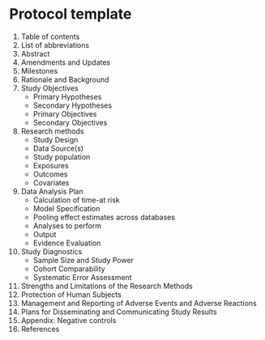 # Protocol template {#ProtocolTemplate}

1. Table of contents	
2. List of abbreviations	
3. Abstract	
4. Amendments and Updates	
5. Milestones	
6. Rationale and Background	
7. Study Objectives	
    - Primary Hypotheses	
    - Secondary Hypotheses	
    - Primary Objectives	
    - Secondary Objectives	
8. Research methods	
    - Study Design	
    - Data Source(s)	
    - Study population	
    - Exposures	
    - Outcomes	
    - Covariates	
9. Data Analysis Plan	
    - Calculation of time-at risk	
    - Model Specification	
    - Pooling effect estimates across databases	
    - Analyses to perform	
    - Output	
    - Evidence Evaluation	
10. Study Diagnostics	
    - Sample Size and Study Power	
    - Cohort Comparability 	
    - Systematic Error Assessment 	
11.	Strengths and Limitations of the Research Methods	
12.	Protection of Human Subjects	
13.	Management and Reporting of Adverse Events and Adverse Reactions	
14.	Plans for Disseminating and Communicating Study Results	
15.	Appendix: Negative controls	
16.	References
